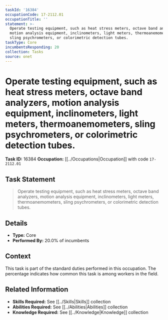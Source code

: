 ```yaml
---
taskId: '16384'
occupationCode: 17-2112.01
occupationTitle: ''
statement: >-
  Operate testing equipment, such as heat stress meters, octave band analyzers,
  motion analysis equipment, inclinometers, light meters, thermoanemometers,
  sling psychrometers, or colorimetric detection tubes.
taskType: Core
incumbentsResponding: 20
collection: Tasks
source: onet
---
```

# Operate testing equipment, such as heat stress meters, octave band analyzers, motion analysis equipment, inclinometers, light meters, thermoanemometers, sling psychrometers, or colorimetric detection tubes.

**Task ID:** 16384
**Occupation:** [[../Occupations|Occupation]] with code `17-2112.01`

## Task Statement

> Operate testing equipment, such as heat stress meters, octave band analyzers, motion analysis equipment, inclinometers, light meters, thermoanemometers, sling psychrometers, or colorimetric detection tubes.

## Details

- **Type:** Core
- **Performed By:** 20.0% of incumbents

## Context

This task is part of the standard duties performed in this occupation. The percentage indicates how common this task is among workers in the field.

## Related Information

- **Skills Required:** See [[../Skills|Skills]] collection
- **Abilities Required:** See [[../Abilities|Abilities]] collection
- **Knowledge Required:** See [[../Knowledge|Knowledge]] collection

